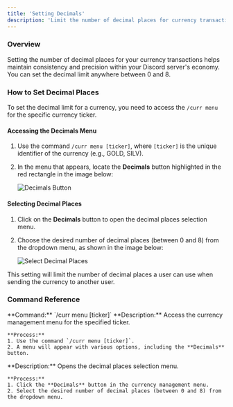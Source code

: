 ```yaml
---
title: 'Setting Decimals'
description: 'Limit the number of decimal places for currency transactions'
---
```


### Overview
Setting the number of decimal places for your currency transactions helps maintain consistency and precision within your Discord server's economy. You can set the decimal limit anywhere between 0 and 8.

### How to Set Decimal Places

To set the decimal limit for a currency, you need to access the `/curr menu` for the specific currency ticker.

#### Accessing the Decimals Menu
1. Use the command `/curr menu [ticker]`, where `[ticker]` is the unique identifier of the currency (e.g., GOLD, SILV).
2. In the menu that appears, locate the **Decimals** button highlighted in the red rectangle in the image below:

   ![Decimals Button](https://imgur.com/vImhHpw.png)

#### Selecting Decimal Places
1. Click on the **Decimals** button to open the decimal places selection menu.
2. Choose the desired number of decimal places (between 0 and 8) from the dropdown menu, as shown in the image below:

   ![Select Decimal Places](https://imgur.com/MTgG0Xb.png)

This setting will limit the number of decimal places a user can use when sending the currency to another user.

### Command Reference

<AccordionGroup>
  <Accordion title="/curr menu [ticker]">
    **Command:** `/curr menu [ticker]`  
    **Description:** Access the currency management menu for the specified ticker.
    
    **Process:**
    1. Use the command `/curr menu [ticker]`.
    2. A menu will appear with various options, including the **Decimals** button.
  </Accordion>
  
  <Accordion title="Decimals Button">
    **Description:** Opens the decimal places selection menu.
    
    **Process:**
    1. Click the **Decimals** button in the currency management menu.
    2. Select the desired number of decimal places (between 0 and 8) from the dropdown menu.
  </Accordion>
</AccordionGroup>
